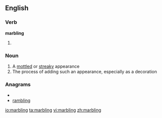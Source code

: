 ==English==

===Verb===
'''marbling'''

# {{present participle of|[[marble]]}}

===Noun===
{{en-noun|s|-}}

# A [[mottled]] or [[streaky]] appearance
# The process of adding such an appearance, especially as a decoration

===Anagrams===
* {{alphagram|abgilmnr}}
* [[rambling#English|rambling]]

[[io:marbling]]
[[ta:marbling]]
[[vi:marbling]]
[[zh:marbling]]
